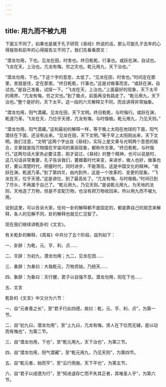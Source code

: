 ```yaml
---
---
---
```

title: 用九而不被九用
---




下面又不同了，如果也是属于孔子研究《易经》所说的话，那么可能孔子去年的心得报告和前年的心得报告又不同了。我们先看看原文：

“潜龙勿用，下也。见龙在田，时舍也。终日乾乾，行事也。或跃在渊，自试也。飞龙在天，上治也。亢龙有悔，穷之灾也。乾元用九，天下治也。”

“潜龙勿用，下也。”下这个字的意思，太低了。“见龙在田，时舍也。”时间定在那里，舍就是住，定在那里。“终日乾乾，行事也。”这是对做事而言。“或跃在渊，自试也。”是自己准备，试探一下。“飞龙在天，上治也。”上面最好的现象，天下太平的境界。“亢龙有悔，穷之灾也。”到了极点，前面再没有路走了。“乾元用九，天下治也。”整个是好的，天下太平。这一段的六爻解释又不同，而且讲得非常抽象。

“潜龙勿用，阳气潜藏。见龙在田，天下文明。终日乾乾，与时偕行。或跃在渊，乾道乃革。飞龙在天，乃位乎天德，亢龙有悔，与时偕极。乾元用九，乃见天则。”

“潜龙勿用，阳气潜藏。”这和最初的解释一样，等于晚上太阳在地球的下面，阳气潜伏在下面，还没有出来。“见龙在田，天下文明。”等于早上太阳刚出来，天下文明。我们注意，“文明”这两个字出自《易经》，实际上是文章与光明两个意思的联合，文章就是指万物摆在宇宙间的美丽现象，都称作文章。“终日乾乾，与时偕行。”这两句话大家务必要注意，刚才说过，《易经》的整个精神，也可以说是时，这几句话非常重要，孔子告诉我们，要跟着时代来变，来进步，做人也好，做事也好，要认清楚时代，把握时代，同时进步，不能落伍，这是中国文化的精神。“或跃在渊，乾道乃革。”到了第四爻，由内到外，这是一个改革的、变更的现象。“飞龙在天，位乎天德。”这是讲位，到了最高处了。“亢龙有悔，与时偕极。”时间已到了尽头，不再属于自己了。“乾元用九，乃见天则。”是说乾元用九，为天地的法则，天地造了万物，但是不支配万物，也没有把万物收回来，所以用九而不被九用。

说到这里，可以告诉大家，任何一卦的解释都不是固定的，都是靠自己的观念来解释，各人的见解不同，卦的解释也就见仁见智了。

现在我们继续讲乾卦的《文言》。

有关乾卦的解释，《周易》中共分了五个阶段，兹列如下：

一、卦辞：为乾，元、亨、利、贞……

二、爻辞：为初九，潜龙勿用；九二，见龙在田……

三、彖辞：为彖曰：大哉乾元，万物资始，乃统天……

四、象辞：为象曰：天行健，君子以自强不息。潜龙勿用，阳在下也……

五、文言

乾卦的《文言》中又分为六节：

一、自“元者善之长”，至“君子行此四德，故曰：乾，元、亨、利、贞”，为第一节。

二、自“初九曰，潜龙勿用”，至“上九曰，亢龙有悔，贤人在下位而无辅，是以动而有悔也”，为第二节。

三、自“潜龙勿用，下也”，至“乾元用九，天下治也”，为第三节。

四、自“潜龙勿用，阳气潜藏”，至“乾元用九，乃见天则”，为第四节。

五、自“乾元者，始而亨”，至“云行雨施，天下平也”，为第五节。

六、自“君子以成德为行”，至“知进退存亡而不失其正者，其唯圣人乎”，为第六节。